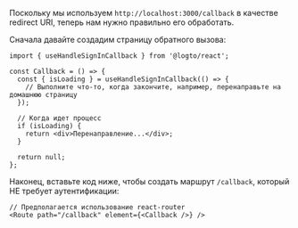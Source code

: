 Поскольку мы используем `http://localhost:3000/callback` в качестве redirect URI, теперь нам нужно правильно его обработать.

Сначала давайте создадим страницу обратного вызова:

```tsx title="pages/Callback/index.tsx"
import { useHandleSignInCallback } from '@logto/react';

const Callback = () => {
  const { isLoading } = useHandleSignInCallback(() => {
    // Выполните что-то, когда закончите, например, перенаправьте на домашнюю страницу
  });

  // Когда идет процесс
  if (isLoading) {
    return <div>Перенаправление...</div>;
  }

  return null;
};
```

Наконец, вставьте код ниже, чтобы создать маршрут `/callback`, который НЕ требует аутентификации:

```tsx title="App.tsx"
// Предполагается использование react-router
<Route path="/callback" element={<Callback />} />
```
